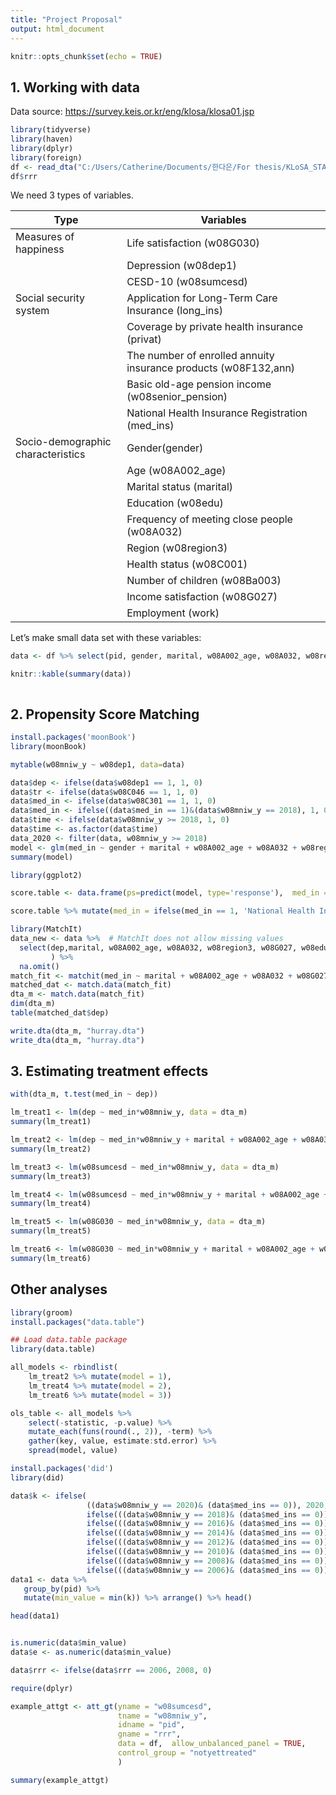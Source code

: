 ---
title: "Project Proposal"
output: html_document
---

```{r setup, include=FALSE}
knitr::opts_chunk$set(echo = TRUE)
```

## 1. Working with data

Data source: <https://survey.keis.or.kr/eng/klosa/klosa01.jsp>

```{r data}
library(tidyverse)
library(haven)
library(dplyr)
library(foreign)
df <- read_dta("C:/Users/Catherine/Documents/한다은/For thesis/KLoSA_STATA_2022v1/new_str.dta")
df$rrr
```

We need 3 types of variables.

+-----------------------------------+-----------------------------------------------------------------+
| Type                              | Variables                                                       |
+===================================+=================================================================+
| Measures of happiness             | Life satisfaction (w08G030)                                     |
+-----------------------------------+-----------------------------------------------------------------+
|                                   | Depression (w08dep1)                                            |
+-----------------------------------+-----------------------------------------------------------------+
|                                   | CESD-10 (w08sumcesd)                                            |
+-----------------------------------+-----------------------------------------------------------------+
| Social security system            | Application for Long-Term Care Insurance (long_ins)             |
+-----------------------------------+-----------------------------------------------------------------+
|                                   | Coverage by private health insurance (privat)                   |
+-----------------------------------+-----------------------------------------------------------------+
|                                   | The number of enrolled annuity insurance products (w08F132,ann) |
+-----------------------------------+-----------------------------------------------------------------+
|                                   | Basic old-age pension income (w08senior_pension)                |
+-----------------------------------+-----------------------------------------------------------------+
|                                   | National Health Insurance Registration (med_ins)                |
+-----------------------------------+-----------------------------------------------------------------+
| Socio-demographic characteristics | Gender(gender)                                                  |
+-----------------------------------+-----------------------------------------------------------------+
|                                   | Age (w08A002_age)                                               |
+-----------------------------------+-----------------------------------------------------------------+
|                                   | Marital status (marital)                                        |
+-----------------------------------+-----------------------------------------------------------------+
|                                   | Education (w08edu)                                              |
+-----------------------------------+-----------------------------------------------------------------+
|                                   | Frequency of meeting close people (w08A032)                     |
+-----------------------------------+-----------------------------------------------------------------+
|                                   | Region (w08region3)                                             |
+-----------------------------------+-----------------------------------------------------------------+
|                                   | Health status (w08C001)                                         |
+-----------------------------------+-----------------------------------------------------------------+
|                                   | Number of children (w08Ba003)                                   |
+-----------------------------------+-----------------------------------------------------------------+
|                                   | Income satisfaction (w08G027)                                   |
+-----------------------------------+-----------------------------------------------------------------+
|                                   | Employment (work)                                               |
+-----------------------------------+-----------------------------------------------------------------+



Let's make small data set with these variables:

```{r data}
data <- df %>% select(pid, gender, marital, w08A002_age, w08A032, w08region3, w08Ba003, w08G027, w08edu, w08C001, work,w08F132, med_ins, w08senior_pension, privat, long_ins, w08G030, w08dep1, w08sumcesd, w08mniw_y,  ann,w08C046, w08C301)

knitr::kable(summary(data))
```
```{r data_1}
```
## 2. Propensity Score Matching

```{r psm}
install.packages('moonBook')
library(moonBook)

mytable(w08mniw_y ~ w08dep1, data=data)
```
```{r}

data$dep <- ifelse(data$w08dep1 == 1, 1, 0)
data$tr <- ifelse(data$w08C046 == 1, 1, 0)
data$med_in <- ifelse(data$w08C301 == 1, 1, 0)
data$med_in <- ifelse((data$med_in == 1)&(data$w08mniw_y == 2018), 1, 0)
data$time <- ifelse(data$w08mniw_y >= 2018, 1, 0)
data$time <- as.factor(data$time)
data_2020 <- filter(data, w08mniw_y >= 2018)
model <- glm(med_in ~ gender + marital + w08A002_age + w08A032 + w08region3 + w08Ba003 + w08G027+ w08edu + w08C001 + work, family=binomial, data=data_2020)
summary(model)
```
```{r psm}
library(ggplot2)

score.table <- data.frame(ps=predict(model, type='response'),  med_in = model$model$med_in)

score.table %>% mutate(med_in = ifelse(med_in == 1, 'National Health Insurance', 'Medical Aid')) %>% ggplot(aes(x = ps, fill = med_in)) +  geom_histogram(color = 'white', position = 'dodge') +  theme_bw() + ylim(c(0,100)) +stat_bin(bins=30)
```
```{r psm}
library(MatchIt)
data_new <- data %>%  # MatchIt does not allow missing values
  select(dep,marital, w08A002_age, w08A032, w08region3, w08G027, w08edu, w08C001, work, med_ins,med_in, w08mniw_y, w08sumcesd, w08G030
         ) %>%
  na.omit()
match_fit <- matchit(med_in ~ marital + w08A002_age + w08A032 + w08G027+ w08edu + w08C001 + work, method='nearest', data=data_new)
matched_dat <- match.data(match_fit)
dta_m <- match.data(match_fit)
dim(dta_m)
table(matched_dat$dep)

write.dta(dta_m, "hurray.dta")
write_dta(dta_m, "hurray.dta")
```
## 3. Estimating treatment effects


```{r welch}
with(dta_m, t.test(med_in ~ dep))
```
```{r did_dep}
lm_treat1 <- lm(dep ~ med_in*w08mniw_y, data = dta_m)
summary(lm_treat1)

```
```{r did}
lm_treat2 <- lm(dep ~ med_in*w08mniw_y + marital + w08A002_age + w08A032 + w08region3 + w08G027+ w08edu + w08C001 + work, data = dta_m)
summary(lm_treat2)
```
```{r did_CESD10}
lm_treat3 <- lm(w08sumcesd ~ med_in*w08mniw_y, data = dta_m)
summary(lm_treat3)
```
```{r did_CESD10}
lm_treat4 <- lm(w08sumcesd ~ med_in*w08mniw_y + marital + w08A002_age + w08A032 + w08region3 + w08G027+ w08edu + w08C001 + work, data = dta_m)
summary(lm_treat4)
```
```{r did_life_exp}
lm_treat5 <- lm(w08G030 ~ med_in*w08mniw_y, data = dta_m)
summary(lm_treat5)
```
```{r did_life_exp}
lm_treat6 <- lm(w08G030 ~ med_in*w08mniw_y + marital + w08A002_age + w08A032 + w08region3 + w08G027+ w08edu + w08C001 + work, data = dta_m)
summary(lm_treat6)
```

## Other analyses
```{r d}
library(groom)
install.packages("data.table")

## Load data.table package
library(data.table)

all_models <- rbindlist(
    lm_treat2 %>% mutate(model = 1),
    lm_treat4 %>% mutate(model = 2),
    lm_treat6 %>% mutate(model = 3))

ols_table <- all_models %>%
    select(-statistic, -p.value) %>%
    mutate_each(funs(round(., 2)), -term) %>% 
    gather(key, value, estimate:std.error) %>%
    spread(model, value) 

```


```{r random}
install.packages('did')
library(did)

data$k <- ifelse(
                 ((data$w08mniw_y == 2020)& (data$med_ins == 0)), 2020,
                 ifelse(((data$w08mniw_y == 2018)& (data$med_ins == 0)), 2018,
                 ifelse(((data$w08mniw_y == 2016)& (data$med_ins == 0)), 2016,
                 ifelse(((data$w08mniw_y == 2014)& (data$med_ins == 0)), 2014,
                 ifelse(((data$w08mniw_y == 2012)& (data$med_ins == 0)), 2012,
                 ifelse(((data$w08mniw_y == 2010)& (data$med_ins == 0)), 2010,
                 ifelse(((data$w08mniw_y == 2008)& (data$med_ins == 0)), 2008,
                 ifelse(((data$w08mniw_y == 2006)& (data$med_ins == 0)), 2006, 0))))))))
data1 <- data %>%
   group_by(pid) %>%
   mutate(min_value = min(k)) %>% arrange() %>% head() 

head(data1)


is.numeric(data$min_value)  
data$e <- as.numeric(data$min_value)

data$rrr <- ifelse(data$rrr == 2006, 2008, 0) 

require(dplyr)

example_attgt <- att_gt(yname = "w08sumcesd",
                        tname = "w08mniw_y",
                        idname = "pid",
                        gname = "rrr",
                        data = df,  allow_unbalanced_panel = TRUE,
                        control_group = "notyettreated"
                        )

summary(example_attgt)
```
